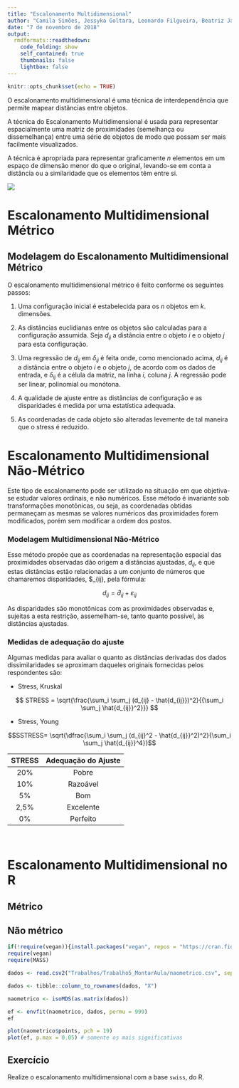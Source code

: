 ---
title: "Escalonamento Multidimensional"
author: "Camila Simões, Jessyka Goltara, Leonardo Filgueira, Beatriz Jardim"
date: "7 de novembro de 2018"
output: 
  rmdformats::readthedown:
    code_folding: show
    self_contained: true
    thumbnails: false
    lightbox: false
---

```{r setup, include=FALSE}
knitr::opts_chunk$set(echo = TRUE)
```

O escalonamento multidimensional é uma técnica de interdependência que permite mapear distâncias entre objetos.

A técnica do Escalonamento Multidimensional é usada para representar espacialmente uma matriz de proximidades (semelhança ou dissemelhança) entre uma série de objetos de modo que possam ser mais facilmente visualizados. 

A técnica é apropriada para representar graficamente $n$ elementos em um espaço de dimensão menor do que o original, levando-se  em conta  a  distância ou a similaridade que os elementos têm entre si.

![](emd.png)

# Escalonamento Multidimensional Métrico

## Modelagem do Escalonamento Multidimensional Métrico

O escalonamento multidimensional métrico é feito conforme os seguintes passos:

1. Uma configuração inicial é estabelecida para os $n$ objetos em $k$.  dimensões.

2. As distâncias euclidianas entre os objetos são calculadas para a configuração assumida. Seja $d_{ij}$ a distância entre o objeto $i$ e o objeto $j$ para esta configuração.

3. Uma regressão de $d_{ij}$ em $\delta_{ij}$ é feita onde, como mencionado acima, $d_{ij}$ é a distância entre o objeto $i$ e o objeto $j$, de acordo com os dados de entrada, e $\delta_{ij}$ é a célula da matriz, na linha $i$, coluna $j$. A regressão pode ser linear, polinomial ou monótona.

4. A qualidade de ajuste entre as distâncias de configuração e as disparidades é medida por uma estatística adequada.

5. As coordenadas de cada objeto são alteradas levemente de tal maneira que o stress é reduzido.

# Escalonamento Multidimensional Não-Métrico

Este tipo de escalonamento pode ser utilizado na situação em que objetiva-se estudar valores ordinais, e não numéricos. Esse método é invariante sob transformações monotônicas, ou seja, as coordenadas obtidas permaneçam as mesmas
se valores numéricos das proximidades forem modificados, porém sem modificar a ordem dos postos.

### Modelagem Multidimensional Não-Métrico

Esse  método  propõe  que  as  coordenadas  na representação espacial das proximidades observadas dão origem a distâncias ajustadas, $d_{ij}$, e que estas  distâncias  estão  relacionadas  a  um  conjunto  de  números que chamaremos disparidades, $\hat{d}_{ij},  pela  fórmula:

$$d_{ij} = \hat{d}_{ij} + \varepsilon_{ij}$$

As disparidades são monotônicas com as proximidades observadas e, sujeitas a esta restrição, assemelham-se, tanto quanto possível, às distâncias  ajustadas. 

### Medidas de adequação do ajuste

Algumas medidas para avaliar o quanto as distâncias derivadas dos dados dissimilaridades se aproximam daqueles originais fornecidas pelos respondentes são:

- Stress, Kruskal

$$ STRESS = \sqrt{\frac{\sum_i \sum_j (d_{ij} - \hat{d_{ij}})^2}{{\sum_i \sum_j \hat{d_{ij}}^2}}} $$

- Stress, Young

$$SSTRESS= \sqrt{\dfrac{\sum_i \sum_j (d_{ij}^2 - \hat{d_{ij}}^2)^2}{\sum_i \sum_j \hat{d_{ij}}^4}}$$

<center>
| STRESS | Adequação do Ajuste |
|:------:|:-------------------:|
|   20\% |        Pobre        |
|  10\%  |       Razoável      |
|   5\%  |         Bom         |
|  2,5\% |      Excelente      |
|   0\%  |       Perfeito      |
</center>

&nbsp;

# Escalonamento Multidimensional no R

## Métrico

## Não métrico

```{r, warning=F, message=F}
if(!require(vegan)){install.packages("vegan", repos = "https://cran.fiocruz.br/")}
require(vegan)
require(MASS)
```

```{r}
dados <- read.csv2("Trabalhos/Trabalho5_MontarAula/naometrico.csv", sep = ",")

dados <- tibble::column_to_rownames(dados, "X")

naometrico <- isoMDS(as.matrix(dados))

ef <- envfit(naometrico, dados, permu = 999)
ef

plot(naometrico$points, pch = 19)
plot(ef, p.max = 0.05) # somente os mais significativas
```

## Exercício

Realize o escalonamento multidimensional com a base `swiss`, do R.